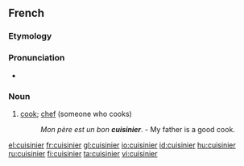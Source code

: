 ==French==

===Etymology===
{{suffix|cuisine|ier|lang=fr}}

===Pronunciation===
* {{audio|Fr-cuisinier.ogg|Audio}}

===Noun===
{{fr-noun|m|f=cuisinière}}

# [[cook]]; [[chef]] (someone who cooks)
#:''Mon père est un bon '''cuisinier'''''. - My father is a good cook.

[[el:cuisinier]]
[[fr:cuisinier]]
[[gl:cuisinier]]
[[io:cuisinier]]
[[id:cuisinier]]
[[hu:cuisinier]]
[[ru:cuisinier]]
[[fi:cuisinier]]
[[ta:cuisinier]]
[[vi:cuisinier]]